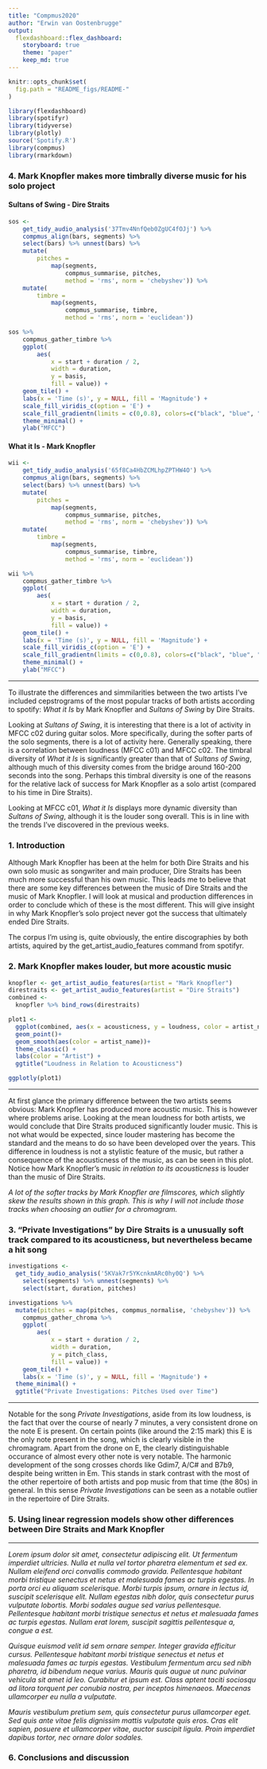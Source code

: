 ```yaml
---
title: "Compmus2020"
author: "Erwin van Oostenbrugge"
output: 
  flexdashboard::flex_dashboard:
    storyboard: true
    theme: "paper"
    keep_md: true
---
```


```r
knitr::opts_chunk$set(
  fig.path = "README_figs/README-"
)
```

```r
library(flexdashboard)
library(spotifyr)
library(tidyverse)
library(plotly)
source('Spotify.R')
library(compmus)
library(rmarkdown)
```

### 4. Mark Knopfler makes more timbrally diverse music for his solo project{data-commentary-width=300}

#### Sultans of Swing - Dire Straits

```r
sos <- 
    get_tidy_audio_analysis('37Tmv4NnfQeb0ZgUC4fOJj') %>% 
    compmus_align(bars, segments) %>% 
    select(bars) %>% unnest(bars) %>% 
    mutate(
        pitches = 
            map(segments, 
                compmus_summarise, pitches, 
                method = 'rms', norm = 'chebyshev')) %>% 
    mutate(
        timbre = 
            map(segments, 
                compmus_summarise, timbre, 
                method = 'rms', norm = 'euclidean'))

sos %>% 
    compmus_gather_timbre %>% 
    ggplot(
        aes(
            x = start + duration / 2, 
            width = duration, 
            y = basis, 
            fill = value)) + 
    geom_tile() +
    labs(x = 'Time (s)', y = NULL, fill = 'Magnitude') +
    scale_fill_viridis_c(option = 'E') +
    scale_fill_gradientn(limits = c(0,0.8), colors=c("black", "blue", "yellow")) +
    theme_minimal() + 
    ylab("MFCC")
```

#### What it Is - Mark Knopfler

```r
wii <- 
    get_tidy_audio_analysis('65f8Ca4HbZCMLhpZPTHW4O') %>% 
    compmus_align(bars, segments) %>% 
    select(bars) %>% unnest(bars) %>% 
    mutate(
        pitches = 
            map(segments, 
                compmus_summarise, pitches, 
                method = 'rms', norm = 'chebyshev')) %>% 
    mutate(
        timbre = 
            map(segments, 
                compmus_summarise, timbre, 
                method = 'rms', norm = 'euclidean'))

wii %>% 
    compmus_gather_timbre %>% 
    ggplot(
        aes(
            x = start + duration / 2, 
            width = duration, 
            y = basis, 
            fill = value)) + 
    geom_tile() +
    labs(x = 'Time (s)', y = NULL, fill = 'Magnitude') +
    scale_fill_viridis_c(option = 'E') +
    scale_fill_gradientn(limits = c(0,0.8), colors=c("black", "blue", "yellow")) +
    theme_minimal() + 
    ylab("MFCC")
```

***

To illustrate the differences and simmilarities between the two artists I've included cepstrograms of the most popular tracks of both artists according to spotify: *What it Is* by Mark Knopfler and *Sultans of Swing* by Dire Straits.

Looking at *Sultans of Swing*, it is interesting that there is a lot of activity in MFCC c02 during guitar solos. More specifically, during the softer parts of the solo segments, there is a lot of activity here. Generally speaking, there is a correlation between loudness (MFCC c01) and MFCC c02. The timbral diversity of *What it Is* is significantly greater than that of *Sultans of Swing*, although much of this diversity comes from the bridge around 160-200 seconds into the song. Perhaps this timbral diversity is one of the reasons for the relative lack of success for Mark Knopfler as a solo artist (compared to his time in Dire Straits).

Looking at MFCC c01, *What it Is* displays more dynamic diversity than *Sultans of Swing*, although it is the louder song overall. This is in line with the trends I've discovered in the previous weeks. 


### 1. Introduction

Although Mark Knopfler has been at the helm for both Dire Straits and his own solo music as songwriter and main producer, Dire Straits has been much more successful than his own music. This leads me to believe that there are some key differences between the music of Dire Straits and the music of Mark Knopfler. I will look at musical and production differences in order to conclude which of these is the most different. This will give insight in why Mark Knopfler's solo project never got the success that ultimately ended Dire Straits.

The corpus I'm using is, quite obviously, the entire discographies by both artists, aquired by the get_artist_audio_features command from spotifyr.  

### 2. Mark Knopfler makes louder, but more acoustic music {data-commentary-width=350}



```r
knopfler <- get_artist_audio_features(artist = "Mark Knopfler")
direstraits <- get_artist_audio_features(artist = "Dire Straits")
combined <- 
  knopfler %>% bind_rows(direstraits)

plot1 <-
  ggplot(combined, aes(x = acousticness, y = loudness, color = artist_name, label = track_name)) +
  geom_point()+
  geom_smooth(aes(color = artist_name))+
  theme_classic() +
  labs(color = "Artist") +
  ggtitle("Loudness in Relation to Acousticness")

ggplotly(plot1)

```


***

At first glance the primary difference between the two artists seems obvious: Mark Knopfler has produced more acoustic music. This is however where problems arise. Looking at the mean loudness for both artists, we would conclude that Dire Straits produced significantly louder music. This is not what would be expected, since louder mastering has become the standard and the means to do so have been developed over the years. This difference in loudness is not a stylistic feature of the music, but rather a consequence of the acousticness of the music, as can be seen in this plot. Notice how Mark Knopfler's music *in relation to its acousticness* is louder than the music of Dire Straits. 

*A lot of the softer tracks by Mark Knopfler are filmscores, which slightly skew the results shown in this graph. This is why I will not include those tracks when choosing an outlier for a chromagram.*

### 3. "Private Investigations" by Dire Straits is a unusually soft track compared to its acousticness, but nevertheless became a hit song {data-commentary-width=350}

```r

investigations <- 
  get_tidy_audio_analysis('5KVak7r5YKcnkmARc0hy0Q') %>% 
    select(segments) %>% unnest(segments) %>% 
    select(start, duration, pitches)

investigations %>%
  mutate(pitches = map(pitches, compmus_normalise, 'chebyshev')) %>% 
    compmus_gather_chroma %>% 
    ggplot(
        aes(
            x = start + duration / 2, 
            width = duration, 
            y = pitch_class, 
            fill = value)) + 
    geom_tile() +
    labs(x = 'Time (s)', y = NULL, fill = 'Magnitude') + 
  theme_minimal() +
  ggtitle("Private Investigations: Pitches Used over Time")

```

***

Notable for the song *Private Investigations*, aside from its low loudness, is the fact that over the course of nearly 7 minutes, a very consistent drone on the note E is present. On certain points (like around the 2:15 mark) this E is the only note present in the song, which is clearly visible in the chromagram. Apart from the drone on E, the clearly distinguishable occurance of almost every other note is very notable. The harmonic development of the song crosses chords like Gdim7, A/C# and B7b9, despite being written in Em. This stands in stark contrast with the most of the other repertoire of both artists and pop music from that time (the 80s) in general. In this sense *Private Investigations* can be seen as a notable outlier in the repertoire of Dire Straits.

### 5. Using linear regression models show other differences between Dire Straits and Mark Knopfler {data-commentary-width=350}

***

*Lorem ipsum dolor sit amet, consectetur adipiscing elit. Ut fermentum imperdiet ultricies. Nulla et nulla vel tortor pharetra elementum et sed ex. Nullam eleifend orci convallis commodo gravida. Pellentesque habitant morbi tristique senectus et netus et malesuada fames ac turpis egestas. In porta orci eu aliquam scelerisque. Morbi turpis ipsum, ornare in lectus id, suscipit scelerisque elit. Nullam egestas nibh dolor, quis consectetur purus vulputate lobortis. Morbi sodales augue sed varius pellentesque. Pellentesque habitant morbi tristique senectus et netus et malesuada fames ac turpis egestas. Nullam erat lorem, suscipit sagittis pellentesque a, congue a est.*

*Quisque euismod velit id sem ornare semper. Integer gravida efficitur cursus. Pellentesque habitant morbi tristique senectus et netus et malesuada fames ac turpis egestas. Vestibulum fermentum arcu sed nibh pharetra, id bibendum neque varius. Mauris quis augue ut nunc pulvinar vehicula sit amet id leo. Curabitur et ipsum est. Class aptent taciti sociosqu ad litora torquent per conubia nostra, per inceptos himenaeos. Maecenas ullamcorper eu nulla a vulputate.*

*Mauris vestibulum pretium sem, quis consectetur purus ullamcorper eget. Sed quis ante vitae felis dignissim mattis vulputate quis eros. Cras elit sapien, posuere et ullamcorper vitae, auctor suscipit ligula. Proin imperdiet dapibus tortor, nec ornare dolor sodales.* 

### 6. Conclusions and discussion {data-commentary-width=350}


